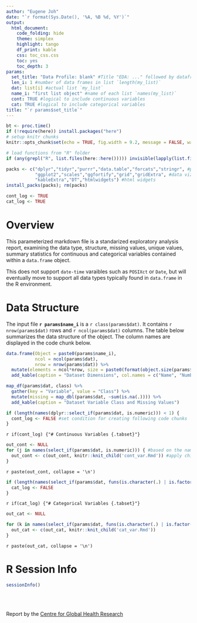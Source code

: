 ```yaml
---
author: "Eugene Joh"
date: "`r format(Sys.Date(), '%A, %B %d, %Y')`"
output: 
  html_document:
    code_folding: hide
    theme: simplex
    highlight: tango
    df_print: kable
    css: toc_css.css
    toc: yes
    toc_depth: 3
params:
  set_title: "Data Profile: blank" #Title "EDA: ..." followed by dataframe name
  len_i: 1 #number of data frames in list `length(my_list)`
  dat: list[i] #actual list `my_list`
  name_i: "first list object" #name of each list `names(my_list)`
  cont: TRUE #logical to include continuous variables
  cat: TRUE #logical to include categorical variables
title: "`r params$set_title`"
---
```


<!-- The input for this parameterized R markdown file is a named `list` of `data.frames` -->
<!-- The parameters above specify the title used (dependent on each named object in `list`), number of `data.frames` in the list, names of the `data.frames`, logical for whether you want to include continuous and/or categorical variables. -->

```r
bt <- proc.time()
if (!require(here)) install.packages("here")
# setup knitr chunks
knitr::opts_chunk$set(echo = TRUE, fig.width = 9.2, message = FALSE, warning = FALSE)

# load functions from "R" folder
if (any(grepl("R", list.files(here::here())))) invisible(lapply(list.files(here::here("R"), full.names = TRUE), source))
```

```r
packs <- c("dplyr","tidyr","purrr","data.table","forcats","stringr", #process
           "ggplot2","scales","ggfortify","grid","gridExtra", #data viz
           "kableExtra","DT","htmlwidgets") #html widgets
install_packs(packs); rm(packs)
```

```r
cont_log <- TRUE
cat_log <- TRUE
```

# Overview 
This parameterized markdown file is a standarized exploratory analysis report, examining the data type, structure, missing values, unique values, summary statistics for continuous and categorical variables contained within a `data.frame` object.   

This does not support `date-time` varaibles such as `POSIXct` or `Date`, but will eventually move to support all data types typically found in `data.frame` in the R environment.  

# Data Structure
The input file **`r params$name_i`** is a `r class(params$dat)`. It contains `r nrow(params$dat)` rows and `r ncol(params$dat)` columns. The table below summarizes the data structure of the object. The column names are displayed in the code chunk below.  

```r
data.frame(Object = paste0(params$name_i),
           ncol = ncol(params$dat),
           nrow = nrow(params$dat)) %>% 
  mutate(elements = ncol*nrow, size = paste0(format(object.size(params$dat), units = "auto"))) %>%
  add_kable(caption = "Dataset Dimensions", col.names = c("Name", "Number of Columns", "Number of Rows", "Number of Elements", "Object Size"), format.args = list(decimal.mark =',', big.mark = "'"))
```

```r
map_df(params$dat, class) %>% 
  gather(key = "Variable", value = "Class") %>% 
  mutate(missing = map_dbl(params$dat, ~sum(is.na(.)))) %>% 
  add_kable(caption = "Dataset Variable Class and Missing Values")
```

<!-- Continuous Variables -->
```r
if (length(names(dplyr::select_if(params$dat, is.numeric))) < 1) {
  cont_log <- FALSE #set condition for creating following code chunks
}
```

`r if(cont_log) {"# Continuous Variables {.tabset}"}`
```r
out_cont <- NULL
for (j in names(select_if(params$dat, is.numeric))) { #based on the names that are numeric
  out_cont <- c(out_cont, knitr::knit_child('cont_var.Rmd')) #apply child .Rmd to select variables
}
```
`r paste(out_cont, collapse = '\n')`

<!-- Categorical Variables -->
```r
if (length(names(select_if(params$dat, funs(is.character(.) | is.factor(.))))) == 0) {
  cat_log <- FALSE
}
```

`r if(cat_log) {"# Categorical Variables {.tabset}"}`
```r
out_cat <- NULL

for (k in names(select_if(params$dat, funs(is.character(.) | is.factor(.))))) {
  out_cat <- c(out_cat, knitr::knit_child('cat_var.Rmd'))
}
```
`r paste(out_cat, collapse = '\n')`


# R Session Info
```r
sessionInfo()
```

<br>
<br>

Report by the [Centre for Global Health Research](www.cghr.org/)
